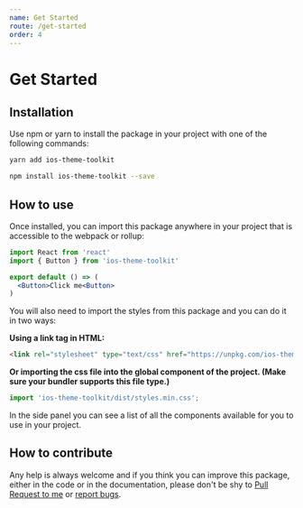 ```yaml
---
name: Get Started
route: /get-started
order: 4
---
```


# Get Started

## Installation

Use npm or yarn to install the package in your project with one of the following commands:

```bash
yarn add ios-theme-toolkit
```
```bash
npm install ios-theme-toolkit --save
```

## How to use

Once installed, you can import this package anywhere in your project that is accessible to the webpack or rollup:

```jsx
import React from 'react'
import { Button } from 'ios-theme-toolkit'

export default () => (
  <Button>Click me<Button>
)
```

You will also need to import the styles from this package and you can do it in two ways:

**Using a link tag in HTML:**

```html
<link rel="stylesheet" type="text/css" href="https://unpkg.com/ios-theme-toolkit/dist/styles.min.css" />
```

**Or importing the css file into the global component of the project. (Make sure your bundler supports this file type.)**

```js
import 'ios-theme-toolkit/dist/styles.min.css';
```

In the side panel you can see a list of all the components available for you to use in your project.

## How to contribute

Any help is always welcome and if you think you can improve this package, either in the code or in the documentation, please don't be shy to [Pull Request to me](https://github.com/httpiago/ios-theme-toolkit/pulls ) or [report bugs](https://github.com/httpiago/ios-theme-toolkit/issues).
